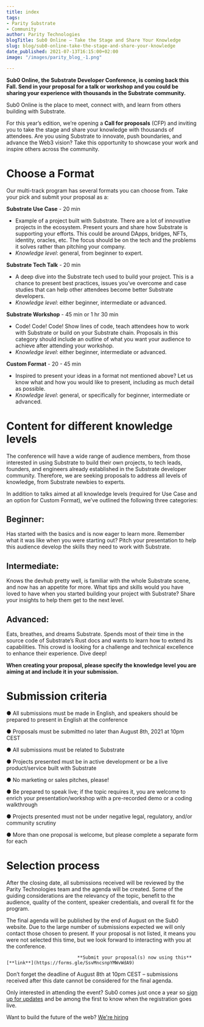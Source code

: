 ```yaml
---
title: index
tags:
- Parity Substrate
- Community
author: Parity Technologies
blogTitle: Sub0 Online – Take the Stage and Share Your Knowledge
slug: blog/sub0-online-take-the-stage-and-share-your-knowledge
date_published: 2021-07-13T16:15:00+02:00
image: "/images/parity_blog_-1.png"

---
```

**Sub0 Online, the Substrate Developer Conference, is coming back this Fall. Send in your proposal for a talk or workshop and you could be sharing your experience with thousands in the Substrate community.**

Sub0 Online is the place to meet, connect with, and learn from others building with Substrate.

For this year’s edition, we’re opening a **Call for proposals** (CFP) and inviting you to take the stage and share your knowledge with thousands of attendees. Are you using Substrate to innovate, push boundaries, and advance the Web3 vision? Take this opportunity to showcase your work and inspire others across the community.

# Choose a Format

Our multi-track program has several formats you can choose from. Take your pick and submit your proposal as a:

**Substrate Use Case** - 20 min

* Example of a project built with Substrate. There are a lot of innovative projects in the ecosystem. Present yours and share how Substrate is supporting your efforts. This could be around DApps, bridges, NFTs, identity, oracles, etc. The focus should be on the tech and the problems it solves rather than pitching your company.
* _Knowledge level_: general, from beginner to expert.

**Substrate Tech Talk** - 20 min

* A deep dive into the Substrate tech used to build your project. This is a chance to present best practices, issues you’ve overcome and case studies that can help other attendees become better Substrate developers.
* _Knowledge level_: either beginner, intermediate or advanced.

**Substrate Workshop** - 45 min or 1 hr 30 min

* Code! Code! Code! Show lines of code, teach attendees how to work with Substrate or build on your Substrate chain. Proposals in this category should include an outline of what you want your audience to achieve after attending your workshop.
* _Knowledge level_: either beginner, intermediate or advanced.

**Custom Format** - 20 - 45 min

* Inspired to present your ideas in a format not mentioned above? Let us know what and how you would like to present, including as much detail as possible.
* _Knowledge level_: general, or specifically for beginner, intermediate or advanced.

# Content for different knowledge levels

The conference will have a wide range of audience members, from those interested in using Substrate to build their own projects, to tech leads, founders, and engineers already established in the Substrate developer community. Therefore, we are seeking proposals to address all levels of knowledge, from Substrate newbies to experts.

In addition to talks aimed at all knowledge levels (required for Use Case and an option for Custom Format), we’ve outlined the following three categories:

## Beginner:

Has started with the basics and is now eager to learn more. Remember what it was like when you were starting out? Pitch your presentation to help this audience develop the skills they need to work with Substrate.

## Intermediate:

Knows the devhub pretty well, is familiar with the whole Substrate scene, and now has an appetite for more. What tips and skills would you have loved to have when you started building your project with Substrate? Share your insights to help them get to the next level.

## Advanced:

Eats, breathes, and dreams Substrate. Spends most of their time in the source code of Substrate’s Rust docs and wants to learn how to extend its capabilities. This crowd is looking for a challenge and technical excellence to enhance their experience. Dive deep!

**When creating your proposal, please specify the knowledge level you are aiming at and include it in your submission.**

# Submission criteria

● All submissions must be made in English, and speakers should be prepared to present in English at the conference

● Proposals must be submitted no later than August 8th, 2021 at 10pm CEST

● All submissions must be related to Substrate

● Projects presented must be in active development or be a live product/service built with Substrate

● No marketing or sales pitches, please!

● Be prepared to speak live; if the topic requires it, you are welcome to enrich your presentation/workshop with a pre-recorded demo or a coding walkthrough

● Projects presented must not be under negative legal, regulatory, and/or community scrutiny

● More than one proposal is welcome, but please complete a separate form for each

# Selection process

After the closing date, all submissions received will be reviewed by the Parity Technologies team and the agenda will be created. Some of the guiding considerations are the relevancy of the topic, benefit to the audience, quality of the content, speaker credentials, and overall fit for the program.

The final agenda will be published by the end of August on the Sub0 website. Due to the large number of submissions expected we will only contact those chosen to present. If your proposal is not listed, it means you were not selected this time, but we look forward to interacting with you at the conference.

                              **Submit your proposal(s) now using this** [**link**](https://forms.gle/SsvMncsnpYMWvWdA9)

Don’t forget the deadline of August 8th at 10pm CEST – submissions received after this date cannot be considered for the final agenda.

Only interested in attending the event? Sub0 comes just once a year so [sign up for updates](https://www.substrate.io/newsletter/) and be among the first to know when the registration goes live.

Want to build the future of the web? [We're hiring](https://paritytech-2.ghost.io/jobs)